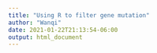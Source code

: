 ```yaml
---
title: "Using R to filter gene mutation"
author: "Wanqi"
date: 2021-01-22T21:13:54-06:00
output: html_document
---
```

